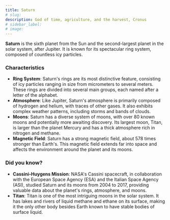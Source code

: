 ```yaml
---
title: Saturn
# slug: 
description: God of time, agriculture, and the harvest, Cronus
# sidebar_label: 
# image: 
---
```



**Saturn** is the sixth planet from the Sun and the second-largest planet in the solar system, after Jupiter. It is known for its spectacular ring system, composed of countless icy particles.

### Characteristics

- **Ring System**: Saturn's rings are its most distinctive feature, consisting of icy particles ranging in size from micrometers to several meters. These rings are divided into several main groups, each named after a letter of the alphabet.
- **Atmosphere**: Like Jupiter, Saturn's atmosphere is primarily composed of hydrogen and helium, with traces of other gases. It also exhibits complex weather patterns, including storms and bands of clouds.
- **Moons**: Saturn has a diverse system of moons, with over 80 known moons and potentially more awaiting discovery. Its largest moon, Titan, is larger than the planet Mercury and has a thick atmosphere rich in nitrogen and methane.
- **Magnetic Field**: Saturn has a strong magnetic field, about 578 times stronger than Earth's. This magnetic field extends far into space and affects the environment around the planet and its moons.

### Did you know?

- **Cassini-Huygens Mission**: NASA's Cassini spacecraft, in collaboration with the European Space Agency (ESA) and the Italian Space Agency (ASI), studied Saturn and its moons from 2004 to 2017, providing valuable data about the planet's rings, atmosphere, and moons.
- **Titan**: Titan is one of the most intriguing moons in the solar system. It has lakes and rivers of liquid methane and ethane on its surface, making it the only other body besides Earth known to have stable bodies of surface liquid.